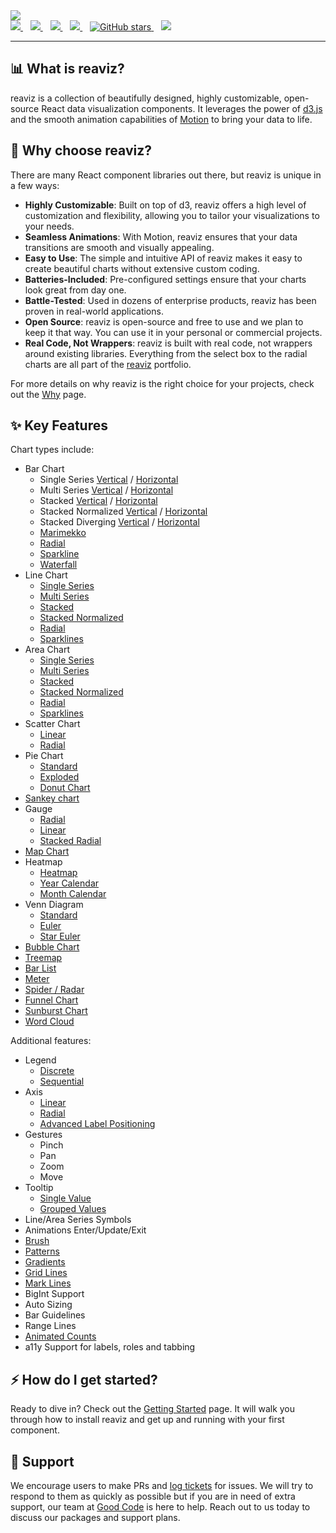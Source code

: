 
<div className="my-0 mx-auto text-white text-center flex flex-col">
  <img
    className="mx-auto mb-8 mt-8"
    src={img.src}
  />
  <br />
  <div className="flex justify-center">
    <a href="https://github.com/reaviz/reaviz/actions/workflows/build.yml" target="_blank">
      <img src="https://github.com/reaviz/reaviz/actions/workflows/build.yml/badge.svg" />
    </a>
    <span>&nbsp;&nbsp;</span>
    <a href="https://npm.im/reaviz" target="_blank">
      <img src="https://img.shields.io/npm/v/reaviz.svg" />
    </a>
    <span>&nbsp;&nbsp;</span>
    <a href="https://npm.im/reaviz" target="_blank">
      <img src="https://badgen.net/npm/dw/reaviz" />
    </a>
    <span>&nbsp;&nbsp;</span>
    <a href="https://github.com/reaviz/reaviz/blob/master/LICENSE" target="_blank">
      <img src="https://badgen.now.sh/badge/license/apache2" />
    </a>
    <span>&nbsp;&nbsp;</span>
    <a href="https://github.com/reaviz/reaviz" target="_blank">
      <img alt="GitHub stars" src="https://img.shields.io/github/stars/reaviz/reaviz?style=social" />
    </a>
    <span>&nbsp;&nbsp;</span>
    <a href="https://discord.gg/tt8wGExq35" target="_blank">
      <img src="https://img.shields.io/discord/773948315037073409?label=discord" />
    </a>
  </div>

---
</div>

## 📊 What is reaviz?
reaviz is a collection of beautifully designed, highly customizable, open-source React data visualization components. It leverages the power of [d3.js](https://d3js.org/) and the smooth animation capabilities of [Motion](https://motion.dev) to bring your data to life.

## 🤔 Why choose reaviz?
There are many React component libraries out there, but reaviz is unique in a few ways:

- **Highly Customizable**: Built on top of d3, reaviz offers a high level of customization and flexibility, allowing you to tailor your visualizations to your needs.
- **Seamless Animations**: With Motion, reaviz ensures that your data transitions are smooth and visually appealing.
- **Easy to Use**: The simple and intuitive API of reaviz makes it easy to create beautiful charts without extensive custom coding.
- **Batteries-Included**: Pre-configured settings ensure that your charts look great from day one.
- **Battle-Tested**: Used in dozens of enterprise products, reaviz has been proven in real-world applications.
- **Open Source**: reaviz is open-source and free to use and we plan to keep it that way. You can use it in your personal or commercial projects.
- **Real Code, Not Wrappers**: reaviz is built with real code, not wrappers around existing libraries. Everything from the select box to the radial charts are all part of the [reaviz](https://github.com/reaviz) portfolio.

For more details on why reaviz is the right choice for your projects, check out the [Why](/docs/getting-started/why) page.

## ✨ Key Features

Chart types include:

- Bar Chart
  - Single Series [Vertical](/docs/charts/bar-chart#single-series-vertical) / [Horizontal](/docs/charts/bar-chart#single-series-horizontal)
  - Multi Series [Vertical](/docs/charts/bar-chart#multi-series-vertical) / [Horizontal](/docs/charts/bar-chart#multi-series-horizontal)
  - Stacked [Vertical](/docs/charts/bar-chart#stacked-vertical) / [Horizontal](/docs/charts/bar-chart#stacked-horizontal)
  - Stacked Normalized [Vertical](/docs/charts/bar-chart#stacked-normalized-vertical) / [Horizontal](/docs/charts/bar-chart#stacked-normalized-horizontal)
  - Stacked Diverging [Vertical](/docs/charts/bar-chart#stacked-diverging-vertical) / [Horizontal](/docs/charts/bar-chart#stacked-diverging-horizontal)
  - [Marimekko](/docs/charts/bar-chart#marimekko)
  - [Radial](docs/charts/radial-bar-chart)
  - [Sparkline](/docs/charts/bar-chart#sparkline)
  - [Waterfall](/docs/charts/bar-chart#waterfall)
- Line Chart
  - [Single Series](/docs/charts/line-chart#single-series)
  - [Multi Series](/docs/charts/line-chart#multi-series)
  - [Stacked](/docs/charts/line-chart#stacked)
  - [Stacked Normalized](/docs/charts/line-chart#stacked-normalized)
  - [Radial](/docs/charts/line-chart#radial)
  - [Sparklines](/docs/charts/spark-line#line)
- Area Chart
  - [Single Series](/docs/charts/area-chart#single-series)
  - [Multi Series](/docs/charts/area-chart#multi-series)
  - [Stacked](/docs/charts/area-chart#stacked)
  - [Stacked Normalized](/docs/charts/area-chart#stacked-normalized)
  - [Radial](/docs/charts/radial-area-chart)
  - [Sparklines](/docs/charts/spark-line#area)
- Scatter Chart
  - [Linear](/docs/charts/scatter-plot#scatter)
  - [Radial](/docs/charts/radial-scatter-plot#scatter)
- Pie Chart
  - [Standard](/docs/charts/pie-chart#pie)
  - [Exploded](/docs/charts/pie-chart#exploded)
  - [Donut Chart](/docs/charts/pie-chart#donut)
- [Sankey chart](/docs/charts/sankey-plot)
- Gauge
  - [Radial](/docs/charts/radial-gauge)
  - [Linear](/docs/charts/linear-gauge)
  - [Stacked Radial](/docs/charts/radial-gauge#stacked)
- [Map Chart](/docs/charts/map)
- Heatmap
  - [Heatmap](/docs/charts/heatmap#heatmap)
  - [Year Calendar](/docs/charts/heatmap#year-calendar)
  - [Month Calendar](/docs/charts/heatmap#month-calendar)
- Venn Diagram
  - [Standard](/docs/charts/venn-diagram#venn)
  - [Euler](/docs/charts/venn-diagram#euler)
  - [Star Euler](/docs/charts/venn-diagram#star-euler)
- [Bubble Chart](/docs/charts/bubble-chart)
- [Treemap](/docs/charts/tree-map)
- [Bar List](/docs/charts/bar-list)
- [Meter](/docs/charts/meter)
- [Spider / Radar](/docs/charts/radar)
- [Funnel Chart](/docs/charts/funnel-chart)
- [Sunburst Chart](/docs/charts/sunburst-chart)
- [Word Cloud](/docs/charts/word-cloud)

Additional features:

- Legend
  - [Discrete](/docs/utils/legends#descrete)
  - [Sequential](/docs/utils/legends#sequential)
- Axis
  - [Linear](/docs/utils/axis#linear)
  - [Radial](/docs/utils/axis#radial)
  - [Advanced Label Positioning](/docs/utils/axis#advanced-label-positioning)
- Gestures
  - Pinch
  - Pan
  - Zoom
  - Move
- Tooltip
  - [Single Value](/docs/utils/tooltips#tooltip-area)
  - [Grouped Values](/docs/utils/tooltips#charttooltip)
- Line/Area Series Symbols
- Animations Enter/Update/Exit
- [Brush](/docs/utils/brush)
- [Patterns](/docs/utils/mask)
- [Gradients](/docs/utils/gradient)
- [Grid Lines](/docs/utils/grid-lines)
- [Mark Lines](/docs/utils/mark-line)
- BigInt Support
- Auto Sizing
- Bar Guidelines
- Range Lines
- [Animated Counts](/docs/utils/count)
- a11y Support for labels, roles and tabbing

## ⚡️ How do I get started?
Ready to dive in? Check out the [Getting Started](/docs/getting-started/setup) page.
It will walk you through how to install reaviz and get up and running with your first component.

## 🙏 Support
We encourage users to make PRs and [log tickets](https://github.com/reaviz/reaviz/issues) for 
issues. We will try to respond to them as quickly as possible but if you are in need of extra 
support, our team at [Good Code](https://www.goodcode.us) is here to help. Reach out to us 
today to discuss our packages and support plans.

